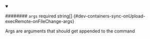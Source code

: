 
<details className="config-field" data-expandable="false" open>
<summary>

######## `args` <span class="config-field-required" data-required="false">required</span> <span class="config-field-type">string[]</span> <span class="config-field-default"></span> <span class="config-field-enum"></span> {#dev-containers-sync-onUpload-execRemote-onFileChange-args}

Args are arguments that should get appended to the command

</summary>



</details>

